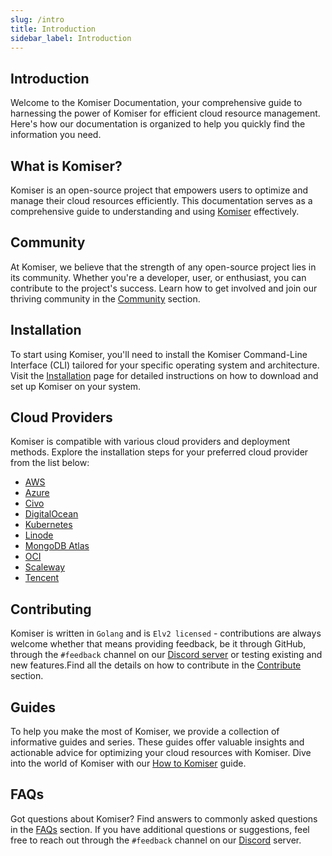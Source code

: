 ```yaml
---
slug: /intro
title: Introduction
sidebar_label: Introduction
---
```


## Introduction

Welcome to the Komiser Documentation, your comprehensive guide to harnessing the power of Komiser for efficient cloud resource management. Here's how our documentation is organized to help you quickly find the information you need.

## What is Komiser?

Komiser is an open-source project that empowers users to optimize and manage their cloud resources efficiently. This documentation serves as a comprehensive guide to understanding and using [Komiser](/docs/Introduction/what-is-komiser.md) effectively.

## Community

At Komiser, we believe that the strength of any open-source project lies in its community. Whether you're a developer, user, or enthusiast, you can contribute to the project's success. Learn how to get involved and join our thriving community in the [Community](/docs/Introduction/community.md) section.

## Installation

To start using Komiser, you'll need to install the Komiser Command-Line Interface (CLI) tailored for your specific operating system and architecture. Visit the [Installation](/docs/Introduction/installation.md) page for detailed instructions on how to download and set up Komiser on your system.

## Cloud Providers

Komiser is compatible with various cloud providers and deployment methods. Explore the installation steps for your preferred cloud provider from the list below:

- [AWS](/docs/cloud-providers/aws)
- [Azure](/docs/cloud-providers/azure)
- [Civo](/docs/cloud-providers/civo)
- [DigitalOcean](/docs/cloud-providers/digital-ocean)
- [Kubernetes](/docs/cloud-providers/kubernetes)
- [Linode](/docs/cloud-providers/linode)
- [MongoDB Atlas](/docs/cloud-providers/mongodb-atlas)
- [OCI](/docs/cloud-providers/oci)
- [Scaleway](/docs/cloud-providers/scaleway)
- [Tencent](/docs/cloud-providers/tencent)

## Contributing

Komiser is written in `Golang` and is `Elv2 licensed` - contributions are always welcome whether that means providing feedback, be it through GitHub, through the `#feedback` channel on our [Discord server](https://discord.tailwarden.com) or testing existing and new features.Find all the details on how to contribute in the [Contribute](/docs/Contributing/contribute.md) section.

## Guides

To help you make the most of Komiser, we provide a collection of informative guides and series. These guides offer valuable insights and actionable advice for optimizing your cloud resources with Komiser. Dive into the world of Komiser with our [How to Komiser](/docs/guides/overview) guide.

## FAQs

Got questions about Komiser? Find answers to commonly asked questions in the [FAQs](/docs/FAQ/faq.md) section. If you have additional questions or suggestions, feel free to reach out through the `#feedback` channel on our [Discord](https://discord.tailwarden.com) server.


